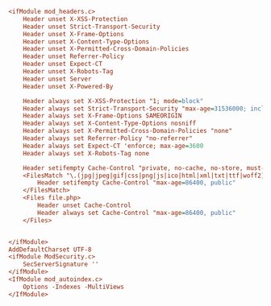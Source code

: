 ```ini
<ifModule mod_headers.c>
    Header unset X-XSS-Protection
    Header unset Strict-Transport-Security
    Header unset X-Frame-Options
    Header unset X-Content-Type-Options
    Header unset X-Permitted-Cross-Domain-Policies
    Header unset Referrer-Policy
    Header unset Expect-CT
    Header unset X-Robots-Tag
    Header unset Server
    Header unset X-Powered-By

    Header always set X-XSS-Protection "1; mode=block"
    Header always set Strict-Transport-Security "max-age=31536000; includeSubDomains; preload"
    Header always set X-Frame-Options SAMEORIGIN
    Header always set X-Content-Type-Options nosniff
    Header always set X-Permitted-Cross-Domain-Policies "none"
    Header always set Referrer-Policy "no-referrer"
    Header always set Expect-CT 'enforce; max-age=3600
    Header always set X-Robots-Tag none

    Header setifempty Cache-Control "private, no-cache, no-store, must-revalidate, post-check=0, pre-check=0"
    <FilesMatch "\.(jpg|jpeg|gif|css|png|js|ico|html|xml|txt|ttf|woff2)$">
        Header setifempty Cache-Control "max-age=86400, public"
    </FilesMatch>
    <Files file.php>
        Header unset Cache-Control
        Header always set Cache-Control "max-age=86400, public"
    </Files>


</ifModule>
AddDefaultCharset UTF-8
<ifModule ModSecurity.c>
    SecServerSignature ''
</ifModule>
<IfModule mod_autoindex.c>
    Options -Indexes -MultiViews
</IfModule>
```
